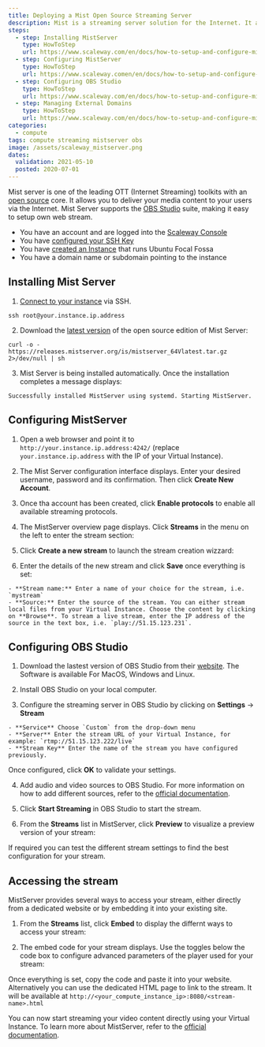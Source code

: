 ```yaml
---
title: Deploying a Mist Open Source Streaming Server
description: Mist is a streaming server solution for the Internet. It allows to broadcast video contents to users.
steps:
  - step: Installing MistServer
    type: HowToStep
    url: https://www.scaleway.com/en/docs/how-to-setup-and-configure-mistserver/#-Installing-MistServer
  - step: Configuring MistServer
    type: HowToStep
    url: https://www.scaleway.comen/en/docs/how-to-setup-and-configure-mistserver/#-Configuring-MistServer
  - step: Configuring OBS Studio
    type: HowToStep
    url: https://www.scaleway.com/en/docs/how-to-setup-and-configure-mistserver/#-Configuring-OBS-Studio
  - step: Managing External Domains
    type: HowToStep
    url: https://www.scaleway.com/en/docs/how-to-setup-and-configure-mistserver/#-Accessing-the-stream
categories:
  - compute
tags: compute streaming mistserver obs
image: /assets/scaleway_mistserver.png
dates:
  validation: 2021-05-10
  posted: 2020-07-01
---
```


Mist server is one of the leading OTT (Internet Streaming) toolkits with an [open source](https://mistserver.org/) core. It allows you to deliver your media content to your users via the Internet. Mist Server supports the [OBS Studio](https://obsproject.com/) suite, making it easy to setup own web stream.


<Message type="requirement">

- You have an account and are logged into the [Scaleway Console](https://console.scaleway.com)
- You have [configured your SSH Key](/console/my-project/how-to/create-ssh-key/)
- You have [created an Instance](/compute/Instances/how-to/create-an-instance) that runs Ubuntu Focal Fossa
- You have a domain name or subdomain pointing to the instance

</Message> 

## Installing Mist Server

1. [Connect to your instance](/compute/Instances/how-to/connect-to-instance/) via SSH.

  ```
  ssh root@your.instance.ip.address
  ```

2. Download the [latest version](https://mistserver.org/download) of the open source edition of Mist Server:

  ```
  curl -o - https://releases.mistserver.org/is/mistserver_64Vlatest.tar.gz 2>/dev/null | sh
  ```

3. Mist Server is being installed automatically. Once the installation completes a message displays:

  ```
  Successfully installed MistServer using systemd. Starting MistServer.
  ```

## Configuring MistServer

1. Open a web browser and point it to `http://your.instance.ip.address:4242/` (replace `your.instance.ip.address` with the IP of your Virtual Instance).

2. The Mist Server configuration interface displays. Enter your desired username, password and its confirmation. Then click **Create New Account**.

  <Lightbox src="scaleway-mistserver_01.png" alt="" />

3. Once tha account has been created, click **Enable protocols** to enable all available streaming protocols.

  <Lightbox src="scaleway-mistserver_02.png" alt="" />

4. The MistServer overview page displays. Click **Streams** in the menu on the left to enter the stream section:

  <Lightbox src="scaleway-mistserver_03.png" alt="" />

5. Click **Create a new stream** to launch the stream creation wizzard:

  <Lightbox src="scaleway-mistserver_04.png" alt="" />

6. Enter the details of the new stream and click **Save** once everything is set:

  <Lightbox src="scaleway-mistserver_05.png" alt="" />

    - **Stream name:** Enter a name of your choice for the stream, i.e. `mystream`
    - **Source:** Enter the source of the stream. You can either stream local files from your Virtual Instance. Choose the content by clicking on **Browse**. To stream a live stream, enter the IP address of the source in the text box, i.e. `play://51.15.123.231`.

## Configuring OBS Studio

1. Download the lastest version of OBS Studio from their [website](https://obsproject.com/download). The Software is available For MacOS, Windows and Linux.

2. Install OBS Studio on your local computer.

3. Configure the streaming server in OBS Studio by clicking on **Settings** -> **Stream**

  <Lightbox src="scaleway-obs_settings.png" alt="" />

    - **Service** Choose `Custom` from the drop-down menu
    - **Server** Enter the stream URL of your Virtual Instance, for example: `rtmp://51.15.123.222/live`
    - **Stream Key** Enter the name of the stream you have configured previously.

  Once configured, click **OK** to validate your settings.

4. Add audio and video sources to OBS Studio. For more information on how to add different sources, refer to the <a href="https://obsproject.com/wiki/Sources-Guide" target="_blank">official documentation</a>.

5. Click **Start Streaming** in OBS Studio to start the stream.

  <Lightbox src="scaleway-obs_start_streaming.png" alt="" />

6. From the **Streams** list in MistServer, click **Preview** to visualize a preview version of your stream:

  <Lightbox src="scaleway-mistserver_preview.png" alt="" />

If required you can test the different stream settings to find the best configuration for your stream.

## Accessing the stream

MistServer provides several ways to access your stream, either directly from a dedicated website or by embedding it into your existing site.

1. From the **Streams** list, click **Embed** to display the differnt ways to access your stream:

  <Lightbox src="scaleway-mistserver_preview.png" alt="" />

2. The embed code for your stream displays. Use the toggles below the code box to configure advanced parameters of the player used for your stream:

  <Lightbox src="scaleway-mistserver_embed.png" alt="" />

Once everything is set, copy the code and paste it into your website. Alternatively you can use the dedicated HTML page to link to the stream. It will be available at `http://<your_compute_instance_ip>:8080/<stream-name>.html`

You can now start streaming your video content directly using your Virtual Instance. To learn more about MistServer, refer to the [official documentation](https://mistserver.org/guides/latest).
